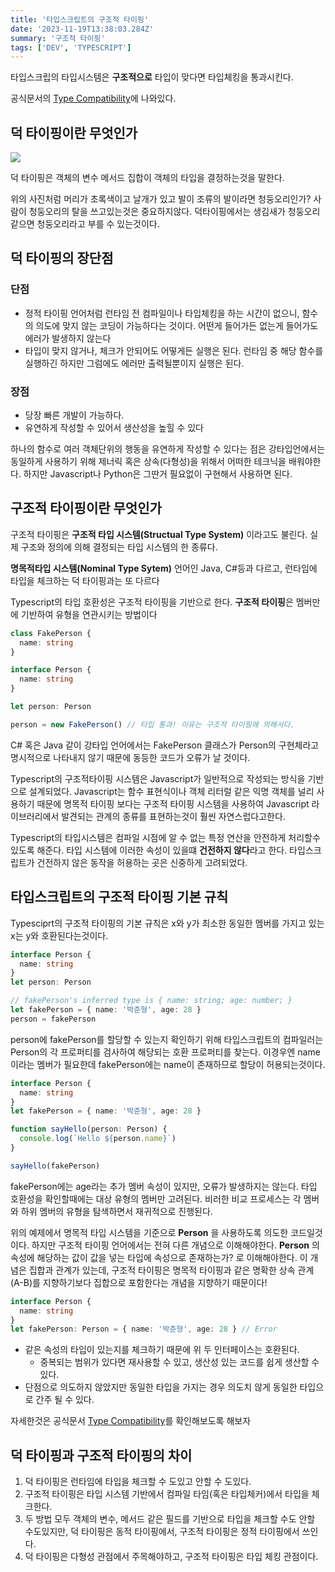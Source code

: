 ```yaml
---
title: '타입스크립트의 구조적 타이핑'
date: '2023-11-19T13:38:03.284Z'
summary: '구조적 타이핑'
tags: ['DEV', 'TYPESCRIPT']
---
```


타입스크립의 타입시스템은 **구조적으로** 타입이 맞다면 타입체킹을 통과시킨다.

공식문서의 [Type Compatibility](https://www.typescriptlang.org/docs/handbook/type-compatibility.html)에 나와있다.

## 덕 타이핑이란 무엇인가

![](/static/images/DEV/typing/duckTyping.png)

덕 타이핑은 객체의 변수 메서드 집합이 객체의 타입을 결정하는것을 말한다.

위의 사진처럼 머리가 초록색이고 날개가 있고 발이 조류의 발이라면 청둥오리인가? 사람이 청둥오리의 탈을 쓰고있는것은 중요하지않다. 덕타이핑에서는 생김새가 청둥오리 같으면 청둥오리라고 부를 수 있는것이다.

## 덕 타이핑의 장단점

### 단점

- 정적 타이핑 언어처럼 런타임 전 컴파일이나 타입체킹을 하는 시간이 없으니, 함수의 의도에 맞지 않는 코딩이 가능하다는 것이다. 어떤게 들어가든 없는게 들어가도 에러가 발생하지 않는다
- 타입이 맞지 않거나, 체크가 안되어도 어떻게든 실행은 된다. 런타임 중 해당 함수를 실행하긴 하지만 그럼에도 에러만 출력될뿐이지 실행은 된다.

### 장점

- 당장 빠른 개발이 가능하다.
- 유연하게 작성할 수 있어서 생산성을 높힐 수 있다

하나의 함수로 여러 객체단위의 행동을 유연하게 작성할 수 있다는 점은 강타입언에서는 동일하게 사용하기 위해 제너릭 혹은 상속(다형성)을 위해서 어떠한 테크닉을 배워야한다. 하지만 Javascript나 Python은 그딴거 필요없이 구현해서 사용하면 된다.

## 구조적 타이핑이란 무엇인가

구조적 타이핑은 **구조적 타입 시스템(Structual Type System)** 이라고도 불린다. 실제 구조와 정의에 의해 결정되는 타입 시스템의 한 종류다.

**명목적타입 시스템(Nominal Type Sytem)** 언어인 Java, C#등과 다르고, 런타임에 타입을 체크하는 덕 타이핑과는 또 다르다

Typescript의 타입 호환성은 구조적 타이핑을 기반으로 한다. **구조적 타이핑**은 멤버만에 기반하여 유형을 연관시키는 방법이다

```ts
class FakePerson {
  name: string
}

interface Person {
  name: string
}

let person: Person

person = new FakePerson() // 타입 통과! 이유는 구조적 타이핑에 의해서다.
```

C# 혹은 Java 같이 강타입 언어에서는 FakePerson 클래스가 Person의 구현체라고 명시적으로 나타내지 않기 때문에 동등한 코드가 오류가 날 것이다.

Typescript의 구조적타이핑 시스템은 Javascript가 일반적으로 작성되는 방식을 기반으로 설계되었다. Javascript는 함수 표현식이나 객체 리터럴 같은 익명 객체를 널리 사용하기 때문에 명목적 타이핑 보다는 구조적 타이핑 시스템을 사용하여 Javascript 라이브러리에서 발견되는 관계의 종류를 표현하는것이 훨씬 자연스럽다고한다.

Typescript의 타입시스템은 컴파일 시점에 알 수 없는 특정 연산을 안전하게 처리할수 있도록 해준다. 타입 시스템에 이러한 속성이 있을떄 **건전하지 않다**라고 한다. 타입스크립트가 건전하지 않은 동작을 허용하는 곳은 신중하게 고려되었다.

## 타입스크립트의 구조적 타이핑 기본 규칙

Typesciprt의 구조적 타이핑의 기본 규칙은 x와 y가 최소한 동일한 멤버를 가지고 있는 x는 y와 호환된다는것이다.

```ts
interface Person {
  name: string
}
let person: Person

// fakePerson's inferred type is { name: string; age: number; }
let fakePerson = { name: '박준형', age: 28 }
person = fakePerson
```

person에 fakePerson를 할당할 수 있는지 확인하기 위해 타입스크립트의 컴파일러는 Person의 각 프로퍼티를 검사하여 해당되는 호환 프로퍼티를 찾는다. 이경우엔 name이라는 멤버가 필요한데 fakePerson에는 name이 존재하므로 할당이 허용되는것이다.

```ts
interface Person {
  name: string
}
let fakePerson = { name: '박준형', age: 28 }

function sayHello(person: Person) {
  console.log(`Hello ${person.name}`)
}

sayHello(fakePerson)
```

fakePerson에는 age라는 추가 멤버 속성이 있지만, 오류가 발생하지는 않는다. 타입 호환성을 확인할때에는 대상 유형의 멤버만 고려된다. 비러한 비교 프로세스는 각 멤버와 하위 멤버의 유형을 탐색하면서 재귀적으로 진행된다.

위의 예제에서 명목적 타입 시스템을 기준으로 **Person** 을 사용하도록 의도한 코드일것이다. 하지만 구조적 타이핑 언어에서는 전혀 다른 개념으로 이해해야한다. **Person** 의 속성에 해당하는 값이 값을 넣는 타입에 속성으로 존재하는가? 로 이해해야한다. 이 개념은 집합과 관계가 있는데, 구조적 타이핑은 명목적 타이핑과 같은 명확한 상속 관계(A-B)를 지향하기보다 집합으로 포함한다는 개념을 지향하기 때문이다!

```ts
interface Person {
  name: string
}
let fakePerson: Person = { name: '박준형', age: 28 } // Error
```

- 같은 속성의 타입이 있는지를 체크하기 때문에 위 두 인터페이스는 호환된다.
  - 중복되는 범위가 있다면 재사용할 수 있고, 생산성 있는 코드를 쉽게 생산할 수 있다.
- 단점으로 의도하지 않았지만 동일한 타입을 가지는 경우 의도치 않게 동일한 타입으로 간주 될 수 있다.

자세한것은 공식문서 [Type Compatibility](https://www.typescriptlang.org/docs/handbook/type-compatibility.html)를 확인해보도록 해보자

## 덕 타이핑과 구조적 타이핑의 차이

1. 덕 타이핑은 런타임에 타입을 체크할 수 도있고 안할 수 도있다.
2. 구조적 타이핑은 타입 시스템 기반에서 컴파일 타임(혹은 타입체커)에서 타입을 체크한다.
3. 두 방법 모두 객체의 변수, 메서드 같은 필드를 기반으로 타입을 체크할 수도 안할 수도있지만, 덕 타이핑은 동적 타이핑에서, 구조적 타이핑은 정적 타이핑에서 쓰인다.
4. 덕 타이핑은 다형성 관점에서 주목해야하고, 구조적 타이핑은 타입 체킹 관점이다.
